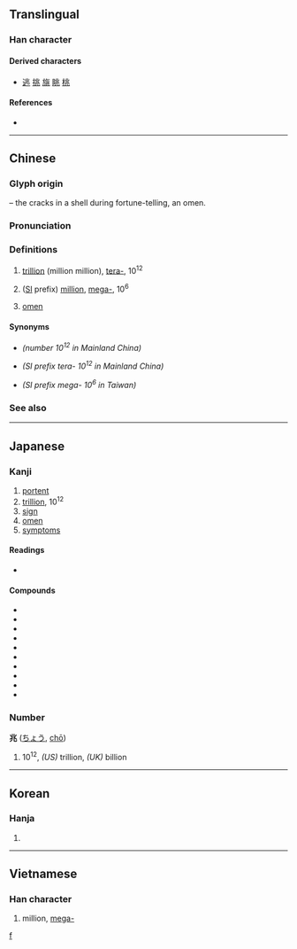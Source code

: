 {{character info/new}}
==Translingual==

===Han character===
{{Han char|rn=10|rad=儿|as=04|sn=6|four=32113|canj=LMUO|ids=⿻儿⿰冫⿱丿丶}}

====Derived characters====
* [[逃]] [[挑]] [[旐]] [[眺]] [[桃]]

====References====
* {{Han ref|kx=0124.030|dkj=01347|dj=0260.040|hdz=10268.020|uh=5146|ud=20806|bh=A5FC|bd=42492}}

----

==Chinese==
{{zh-forms}}

===Glyph origin===
{{Han etyl}}
{{liushu|p}} – the cracks in a shell during fortune-telling, an omen.

===Pronunciation===
{{zh-pron
|m=zhào
|c=siu6
|h=pfs=seu
|mn=xm,zz,tp,kh:tiāu/qz:tiǎu
|mc=y
|oc=y
|ma=
|cat=n,num
}}

===Definitions===
{{zh-hanzi}}

# {{lb|zh|obsolete in Mainland China}} [[trillion]] (million million), [[tera-]], 10<sup>12</sup>
# {{lb|zh|Mainland China}} ([[International System of Units|SI]] prefix) [[million]], [[mega-]], 10<sup>6</sup>
# [[omen]]

====Synonyms====
* {{l|zh|[[万]][[亿]]}} ''(number 10<sup>12</sup> in Mainland China)''
* {{l|zh|太}} ''(SI prefix tera- 10<sup>12</sup> in Mainland China)''
* {{l|zh|百萬}} ''(SI prefix mega- 10<sup>6</sup> in Taiwan)''

===See also===
{{zh-numerals-10^4}}

{{cln|zh|numeral symbols|numerals}}

----

==Japanese==

===Kanji===
{{ja-kanji|grade=4|rs=儿04}}

# [[portent]]
# [[trillion]], 10<sup>12</sup>
# [[sign]]
# [[omen]]
# [[symptom]]s

====Readings====
* {{ja-readings
|goon=じょう<でう
|kanon=ちょう<てう
|kun=きざ-す, きざ-し
|nanori=とき, よし
}}

====Compounds====
* {{ja-r|兆%候|ちょう%こう|[[symptom]], [[indication]]}}
* {{ja-r|兆%民|ちょう%みん|[[everybody]]}}
* {{ja-r|慶%兆|けい%ちょう|[[auspicious]] [[omen]]}}
* {{ja-r|吉%兆|きっ%ちょう|[[good]] [[omen]], [[auspicious]]}}
* {{ja-r|兆し|きざし|[[sign]], [[omen]]}}
* {{ja-r|凶%兆|きょう%ちょう|[[ill]] [[omen]], [[inauspicious]]}}
* {{ja-r|億%兆|おく%ちょう|[[the masses]], the [[people]]}}
* {{ja-r|衰%兆|すい%ちょう|[[signs]] of [[decline]]}}
* {{ja-r|前%兆|ぜん%ちょう|[[harbinger]]}}
* {{ja-r|瑞%兆|ずい%ちょう|[[felicitous]] [[omen]]}}

===Number===
'''兆''' ([[ちょう]], [[chō]])

# 10<sup>12</sup>, ''(US)'' trillion, ''(UK)'' billion
#: {{ja-usex|５０００'''兆'''円欲しい！|ご-せん-'''ちょう'''-えん ほし.い！|I want 5,000,'''000,000,000,000''' yen!}}

[[Category:Japanese numeral symbols|f]]

----

==Korean==

===Hanja===
{{ko-hanja|hangeul=조|rv=jo|mr=cho}}

# {{defn|lang=ko|sort=儿04}}

----

==Vietnamese==

===Han character===
{{vi-hantu|[[triệu]], [[diệu]], [[điềm]], [[giệu]]|rs=儿04}}

# million, [[mega-]]